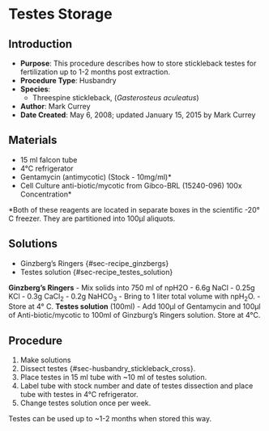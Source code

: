 # Testes Storage {#sec-husbandry_testes_storage}

## Introduction

-   **Purpose**: This procedure describes how to store stickleback testes for fertilization up to 1-2 months post extraction.
-   **Procedure Type**: Husbandry
-   **Species**:
    -   Threespine stickleback, (*Gasterosteus aculeatus*)
-   **Author**: Mark Currey
-   **Date Created**: May 6, 2008; updated January 15, 2015 by Mark Currey

## Materials

-   15 ml falcon tube
-   4°C refrigerator
-   Gentamycin (antimycotic) (Stock - 10mg/ml)\*
-   Cell Culture anti-biotic/mycotic from Gibco-BRL (15240-096) 100x Concentration\*

::: {.callout-warning title="NOTES"}
*Both of these reagents are located in separate boxes in the scientific -20° C freezer. They are partitioned into 100μl aliquots.
:::

## Solutions

-  Ginzberg's Ringers {#sec-recipe_ginzbergs}
-  Testes solution {#sec-recipe_testes_solution}

**Ginzberg's Ringers**
    -   Mix solids into 750 ml of npH2O
        -   6.6g NaCl
        -   0.25g KCl
        -   0.3g CaCl~2~
        -   0.2g NaHCO~3~
    -   Bring to 1 liter total volume with npH~2~O.
    -   Store at 4° C.
**Testes solution** (100ml)
    -   Add 100μl of Gentamycin and 100μl of Anti-biotic/mycotic to 100ml of Ginzburg's Ringers solution. Store at 4°C.


## Procedure

1. Make solutions
2. Dissect testes {#sec-husbandry_stickleback_cross}.
3. Place testes in 15 ml tube with ~10 ml of testes solution.
4. Label tube with stock number and date of testes dissection and place tube with testes in 4°C refrigerator.
5. Change testes solution once per week.

::: {.callout-warning title="NOTES"}
Testes can be used up to ~1-2 months when stored this way.
:::
